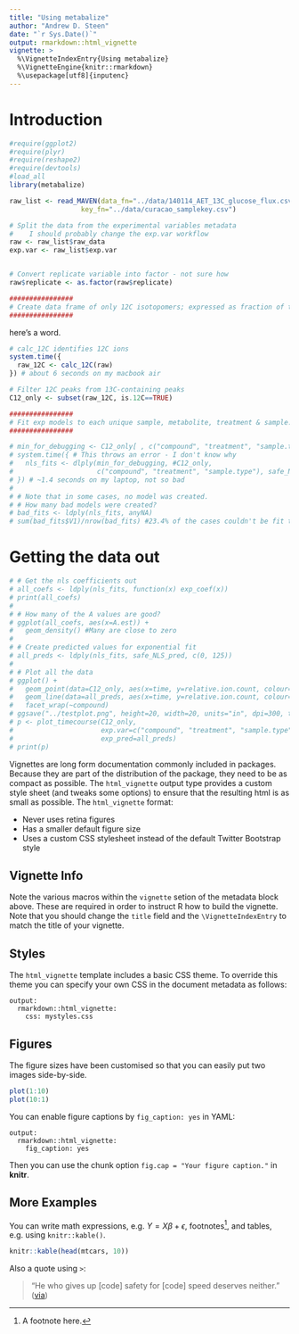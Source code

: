 ```yaml
---
title: "Using metabalize"
author: "Andrew D. Steen"
date: "`r Sys.Date()`"
output: rmarkdown::html_vignette
vignette: >
  %\VignetteIndexEntry{Using metabalize}
  %\VignetteEngine{knitr::rmarkdown}
  %\usepackage[utf8]{inputenc}
---
```


# Introduction

```r
#require(ggplot2)
#require(plyr)
#require(reshape2)
#require(devtools)
#load_all
library(metabalize)

raw_list <- read_MAVEN(data_fn="../data/140114_AET_13C_glucose_flux.csv",
                  key_fn="../data/curacao_samplekey.csv")

# Split the data from the experimental variables metadata
#    I should probably change the exp.var workflow
raw <- raw_list$raw_data
exp.var <- raw_list$exp.var


# Convert replicate variable into factor - not sure how
raw$replicate <- as.factor(raw$replicate)

################
# Create data frame of only 12C isotopomers; expressed as fraction of total ions 
################
```
here's a word.
```r
# calc_12C identifies 12C ions
system.time({
  raw_12C <- calc_12C(raw) 
}) # about 6 seconds on my macbook air

# Filter 12C peaks from 13C-containing peaks
C12_only <- subset(raw_12C, is.12C==TRUE)
```

```r
################
# Fit exp models to each unique sample, metabolite, treatment & sample.type
################

# min_for_debugging <- C12_only[ , c("compound", "treatment", "sample.type", "time", "relative.ion.count")]
# system.time({ # This throws an error - I don't know why
#   nls_fits <- dlply(min_for_debugging, #C12_only,
#                     c("compound", "treatment", "sample.type"), safe_NLS, .inform=TRUE)
# }) # ~1.4 seconds on my laptop, not so bad
# 
# # Note that in some cases, no model was created. 
# # How many bad models were created?
# bad_fits <- ldply(nls_fits, anyNA)
# sum(bad_fits$V1)/nrow(bad_fits) #23.4% of the cases couldn't be fit to an exponential model
```


# Getting the data out
```r
# # Get the nls coefficients out
# all_coefs <- ldply(nls_fits, function(x) exp_coef(x))
# print(all_coefs)
# 
# # How many of the A values are good?
# ggplot(all_coefs, aes(x=A.est)) + 
#   geom_density() #Many are close to zero
# 
# # Create predicted values for exponential fit
# all_preds <- ldply(nls_fits, safe_NLS_pred, c(0, 125))
# 
# # Plot all the data
# ggplot() +
#   geom_point(data=C12_only, aes(x=time, y=relative.ion.count, colour=sample.type)) + 
#   geom_line(data=all_preds, aes(x=time, y=relative.ion.count, colour=sample.type)) + 
#   facet_wrap(~compound)
# ggsave("../testplot.png", height=20, width=20, units="in", dpi=300, type="cairo")
# p <- plot_timecourse(C12_only, 
#                      exp.var=c("compound", "treatment", "sample.type", "time"),
#                      exp_pred=all_preds)
# print(p)

```

Vignettes are long form documentation commonly included in packages. Because they are part of the distribution of the package, they need to be as compact as possible. The `html_vignette` output type provides a custom style sheet (and tweaks some options) to ensure that the resulting html is as small as possible. The `html_vignette` format:

- Never uses retina figures
- Has a smaller default figure size
- Uses a custom CSS stylesheet instead of the default Twitter Bootstrap style

## Vignette Info

Note the various macros within the `vignette` setion of the metadata block above. These are required in order to instruct R how to build the vignette. Note that you should change the `title` field and the `\VignetteIndexEntry` to match the title of your vignette.

## Styles

The `html_vignette` template includes a basic CSS theme. To override this theme you can specify your own CSS in the document metadata as follows:

    output: 
      rmarkdown::html_vignette:
        css: mystyles.css

## Figures

The figure sizes have been customised so that you can easily put two images side-by-side. 

```r
plot(1:10)
plot(10:1)
```

You can enable figure captions by `fig_caption: yes` in YAML:

    output:
      rmarkdown::html_vignette:
        fig_caption: yes

Then you can use the chunk option `fig.cap = "Your figure caption."` in **knitr**.

## More Examples

You can write math expressions, e.g. $Y = X\beta + \epsilon$, footnotes^[A footnote here.], and tables, e.g. using `knitr::kable()`.

```r
knitr::kable(head(mtcars, 10))
```

Also a quote using `>`:

> "He who gives up [code] safety for [code] speed deserves neither."
([via](https://twitter.com/hadleywickham/status/504368538874703872))
